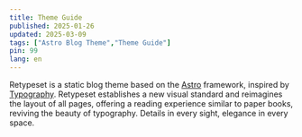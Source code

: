 ```yaml
---
title: Theme Guide
published: 2025-01-26
updated: 2025-03-09
tags: ["Astro Blog Theme","Theme Guide"]
pin: 99
lang: en
---
```


Retypeset is a static blog theme based on the <a href="https://astro.build/">Astro</a> framework, inspired by <a href="https://astro-theme-typography.vercel.app/">Typography</a>. Retypeset establishes a new visual standard and reimagines the layout of all pages, offering a reading experience similar to paper books, reviving the beauty of typography. Details in every sight, elegance in every space.
